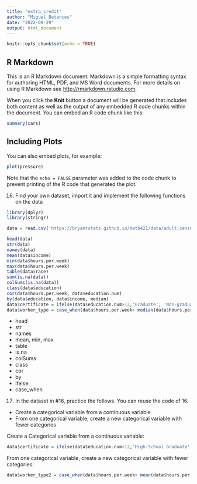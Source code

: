 ```yaml
---
title: "extra_credit"
author: "Miguel Betances"
date: "2022-09-29"
output: html_document
---
```


```r
knitr::opts_chunk$set(echo = TRUE)
```

## R Markdown

This is an R Markdown document. Markdown is a simple formatting syntax for authoring HTML, PDF, and MS Word documents. For more details on using R Markdown see <http://rmarkdown.rstudio.com>.

When you click the **Knit** button a document will be generated that includes both content as well as the output of any embedded R code chunks within the document. You can embed an R code chunk like this:

```r
summary(cars)
```

## Including Plots

You can also embed plots, for example:

```r
plot(pressure)
```

Note that the `echo = FALSE` parameter was added to the code chunk to prevent printing of the R code that generated the plot.

16.  Find your own dataset, import it and implement the following functions on the data
```r
library(dplyr)
library(stringr)
```


```r
data = read.csv('https://bryantstats.github.io/math421/data/adult_census.csv')
```
```r
head(data)
str(data)
names(data)
mean(data$income)
min(data$hours.per.week)
max(data$hours.per.week)
table(data$race)
sum(is.na(data))
colSums(is.na(data))
class(data$education)
cor(data$hours.per.week, data$education.num)
by(data$education, data$income, median)
data$certificate = ifelse(data$education.num>12,'Graduate', 'Non-graduate')
data$worker_type = case_when(data$hours.per.week> median(data$hours.per.week) ~ 'Hard-worker', data$hours.per.week< median(data$hours.per.week) ~'Laid-back worker', data$hours.per.week> 45 ~ 'Very Hard-worker')
```

- head
- str
- names
- mean, min, max
- table
- is.na
- colSums
- class
- cor
- by
- ifelse
- case_when

17.  In the dataset in #16, practice the follows.  You can reuse the code of 16. 

- Create a categorical variable from a continuous variable
- From one categorical variable, create a new categorical variable with fewer categories

Create a Categorical variable from a continuous variable:
```r
data$certificate = ifelse(data$education.num>12,'High-School Graduate', 'Non High School graduate')
```

From one categorical variable, create a new categorical variable with fewer categories:
```r
data$worker_type2 = case_when(data$hours.per.week> mean(data$hours.per.week) ~ 'Hard-worker', data$hours.per.week< mean(data$hours.per.week) ~'Laid-back worker')
```

